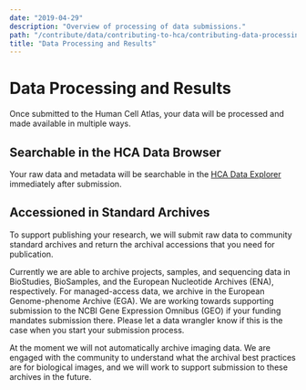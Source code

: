 ```yaml
---
date: "2019-04-29"
description: "Overview of processing of data submissions."
path: "/contribute/data/contributing-to-hca/contributing-data-processing-results"
title: "Data Processing and Results"
---
```


# Data Processing and Results

Once submitted to the Human Cell Atlas, your data will be processed and made available in multiple ways.

## Searchable in the HCA Data Browser

Your raw data and metadata will be searchable in the [HCA Data Explorer](https://explore.data.humancellatlas.org/projects) immediately after submission.

## Accessioned in Standard Archives

To support publishing your research, we will submit raw data to community standard archives and return the archival accessions that you need for publication.

Currently we are able to archive projects, samples, and sequencing data in BioStudies, BioSamples, and the European Nucleotide Archives (ENA), respectively. For managed-access data, we archive in the European Genome-phenome Archive (EGA). We are working towards supporting submission to the NCBI Gene Expression Omnibus (GEO) if your funding mandates submission there. Please let a data wrangler know if this is the case when you start your submission process.

At the moment we will not automatically archive imaging data. We are engaged with the community to understand what the archival best practices are for biological images, and we will work to support submission to these archives in the future.
